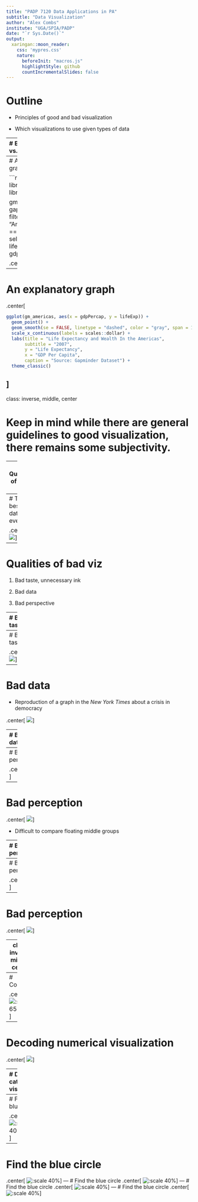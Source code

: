 ```yaml
---
title: "PADP 7120 Data Applications in PA"
subtitle: "Data Visualization"
author: "Alex Combs"
institute: "UGA/SPIA/PADP"
date: "`r Sys.Date()`"
output:
  xaringan::moon_reader:
    css: 'mypres.css'
    nature:
      beforeInit: "macros.js"
      highlightStyle: github
      countIncrementalSlides: false
---
```

# Outline

- Principles of good and bad visualization

- Which visualizations to use given types of data

---
# Exploratory vs. explanatory

- Like most applications in statistics, visualizations can either explore or explain

.center[
![](lectures_files/twogoals.png)
]

---
# An exploratory graph

```r
library(tidyverse)
library(gapminder)

gm_americas <- gapminder %>% 
  filter(continent == "Americas" & year == 2007) %>% 
  select(country, lifeExp, gdpPercap)
```

.center[
```r
ggplot(gm_americas, aes(x = gdpPercap, y = lifeExp)) +
  geom_point() +
  geom_smooth(method = "lm", se = FALSE)
```
]

---
# An explanatory graph
.center[
```r
ggplot(gm_americas, aes(x = gdpPercap, y = lifeExp)) +
  geom_point() +
  geom_smooth(se = FALSE, linetype = "dashed", color = "gray", span = 1) +
  scale_x_continuous(labels = scales::dollar) +
  labs(title = "Life Expectancy and Wealth In the Americas",
       subtitle = "2007",
       y = "Life Expectancy",
       x = "GDP Per Capita",
       caption = "Source: Gapminder Dataset") +
  theme_classic()
```
]
---
class: inverse, middle, center

# Keep in mind while there are general guidelines to good visualization, there remains some subjectivity.

---
# Qualities of good viz

1. Properly chosen format and design

2. Use words, numbers, and drawing together

3. Display an accessible complexity of detail

4. Avoid content-free decoration--chart junk

5. Maximize data-to-ink ratio

---
# The best data viz ever?

.center[
![](lectures_files/napolean.png)
]

---
# Qualities of bad viz

1. Bad taste, unnecessary ink

2. Bad data

3. Bad perspective

---
# Bad taste?

.center[
![:scale 80%](lectures_files/monstrouscosts.png)
]

---
# Bad taste?

.center[
![](lectures_files/boxplots.png)
]

---
# Bad data

- Reproduction of a graph in the *New York Times* about a crisis in democracy

.center[
![](lectures_files/badcrisis.png)
]

---
# Bad data

.center[
![:scale 85%](lectures_files/bettercrisis.png)
]

- Previous graph hid the decade of birth and focused on the percentage of people who gave a rating or 10

---
# Bad perception

.center[
![](lectures_files/3dgraph.png)
]

---
# Bad perception

.center[
![](lectures_files/badstackbars.png)
]

- Difficult to compare floating middle groups

---
# Bad perception

.center[
![](lectures_files/badaspect.png)
]

---
# Bad perception

.center[
![](lectures_files/lawaxes.png)
]
---
# Bad perception

.center[
![](lectures_files/showzero.png)
]

---
class: inverse, middle, center

# Human vision has evolved to have certain strengths and weaknesses

---
# Contrast

.center[
![:scale 65%](lectures_files/grideffect.png)
]

---
# Decoding numerical visualization

.center[
![](lectures_files/encode1.png)
]

---
# Decoding categorical visualization

.center[
![:scale 70%](lectures_files/encode2.png)
]

---
# Find the blue circle

.center[
![:scale 40%](lectures_files/bluecirc1.png)
]
---
# Find the blue circle
.center[
![:scale 40%](lectures_files/bluecirc2.png)
]
---
# Find the blue circle
.center[
![:scale 40%](lectures_files/bluecirc3.png)
]
---
# Find the blue circle
.center[
![:scale 40%](lectures_files/bluecirc4.png)
]
---
# Find the blue circle
.center[
![:scale 40%](lectures_files/bluecirc5.png)
]

